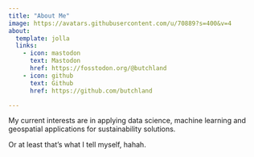 ```yaml
---
title: "About Me"
image: https://avatars.githubusercontent.com/u/70889?s=400&v=4
about:
  template: jolla
  links:
    - icon: mastodon
      text: Mastodon
      href: https://fosstodon.org/@butchland
    - icon: github
      text: Github
      href: https://github.com/butchland

---
```


My current interests are in applying data science, machine learning 
and geospatial applications for sustainability solutions.

Or at least that's what I tell myself, hahah.


